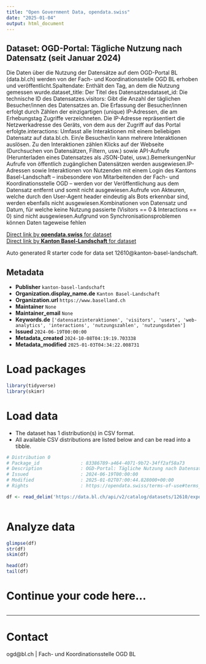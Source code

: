 ```yaml
---
title: "Open Government Data, opendata.swiss"
date: "2025-01-04"
output: html_document
---
```


## Dataset: OGD-Portal: Tägliche Nutzung nach Datensatz (seit Januar 2024)

Die Daten über die Nutzung der Datensätze auf dem OGD-Portal BL (data.bl.ch) werden von der Fach- und Koordinationsstelle OGD BL erhoben und veröffentlicht.Spaltendate: Enthält den Tag, an dem die Nutzung gemessen wurde.dataset_title: Der Titel des Datensatzesdataset_id: Die technische ID des Datensatzes.visitors: Gibt die Anzahl der täglichen Besucher/innen des Datensatzes an. Die Erfassung der Besucher/innen erfolgt durch Zählen der einzigartigen (unique) IP-Adressen, die am Erhebungstag Zugriffe verzeichneten. Die IP-Adresse repräsentiert die Netzwerkadresse des Geräts, von dem aus der Zugriff auf das Portal erfolgte.interactions: Umfasst alle Interaktionen mit einem beliebigen Datensatz auf data.bl.ch. Ein/e Besucher/in kann mehrere Interaktionen auslösen. Zu den Interaktionen zählen Klicks auf der Webseite (Durchsuchen von Datensätzen, Filtern, usw.) sowie API-Aufrufe (Herunterladen eines Datensatzes als JSON-Datei, usw.).BemerkungenNur Aufrufe von öffentlich zugänglichen Datensätzen werden ausgewiesen.IP-Adressen sowie Interaktionen von Nutzenden mit einem Login des Kantons Basel-Landschaft – insbesondere von Mitarbeitenden der Fach- und Koordinationsstelle OGD – werden vor der Veröffentlichung aus dem Datensatz entfernt und somit nicht ausgewiesen.Aufrufe von Akteuren, welche durch den User-Agent header eindeutig als Bots erkennbar sind, werden ebenfalls nicht ausgewiesen.Kombinationen von Datensatz und Datum, für welche keine Nutzung passierte (Visitors == 0 & Interactions == 0) sind nicht ausgewiesen.Aufgrund von Synchronisationsproblemen können Daten tageweise fehlen

[Direct link by **opendata.swiss** for dataset](https://opendata.swiss/de/dataset/ogd-portal-tagliche-nutzung-nach-datensatz-seit-januar-2024)<br>
[Direct link by **Kanton Basel-Landschaft** for dataset](https://data.bl.ch/explore/dataset/12610/)

Auto generated R starter code for data set 12610@kanton-basel-landschaft.

## Metadata

- **Publisher** `kanton-basel-landschaft`
- **Organization.display_name.de** `Kanton Basel-Landschaft`
- **Organization.url** `https://www.baselland.ch`
- **Maintainer** `None`
- **Maintainer_email** `None`
- **Keywords.de** `['datensatzinteraktionen', 'visitors', 'users', 'web-analytics', 'interactions', 'nutzungszahlen', 'nutzungsdaten']`
- **Issued** `2024-06-19T00:00:00`
- **Metadata_created** `2024-10-08T04:19:19.703338`
- **Metadata_modified** `2025-01-03T04:34:22.008731`


# Load packages

```r

library(tidyverse)
library(skimr)

```

# Load data

-   The dataset has 1 distribution(s) in CSV format.
-   All available CSV distributions are listed below and can be read into a tibble.

```r

# Distribution 0
# Package_id               : 83386789-a464-4071-9b72-34ff2af58a73
# Description              : OGD-Portal: Tägliche Nutzung nach Datensatz (seit Januar 2024) (csv)
# Issued                   : 2024-06-19T00:00:00
# Modified                 : 2025-01-02T07:00:44.828000+00:00
# Rights                   : https://opendata.swiss/terms-of-use#terms_by

df <- read_delim('https://data.bl.ch/api/v2/catalog/datasets/12610/exports/csv?use_labels=true')



```

# Analyze data

```r

glimpse(df)
str(df)
skim(df)

head(df)
tail(df)

```

# Continue your code here...

```r

```

------------------------------------------------------------------------

# Contact

ogd@bl.ch | Fach- und Koordinationsstelle OGD BL
